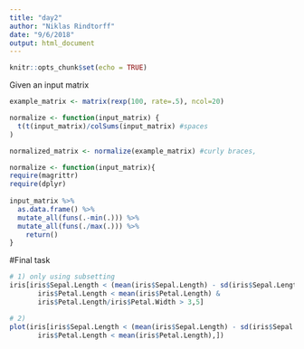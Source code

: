 ```yaml
---
title: "day2"
author: "Niklas Rindtorff"
date: "9/6/2018"
output: html_document
---
```


```r
knitr::opts_chunk$set(echo = TRUE)
```

Given an input matrix 
```r
example_matrix <- matrix(rexp(100, rate=.5), ncol=20)
```


```r


normalize <- function(input_matrix) {
  t(t(input_matrix)/colSums(input_matrix) #spaces
)

normalized_matrix <- normalize(example_matrix) #curly braces, 

```

```r
normalize <- function(input_matrix){
require(magrittr) 
require(dplyr)
  
input_matrix %>% 
  as.data.frame() %>% 
  mutate_all(funs(.-min(.))) %>% 
  mutate_all(funs(./max(.))) %>%
    return()
}

```

#Final task

```r
# 1) only using subsetting 
iris[iris$Sepal.Length < (mean(iris$Sepal.Length) - sd(iris$Sepal.Length)) &
       iris$Petal.Length < mean(iris$Petal.Length) & 
       iris$Petal.Length/iris$Petal.Width > 3,5]

# 2) 
plot(iris[iris$Sepal.Length < (mean(iris$Sepal.Length) - sd(iris$Sepal.Length)) &
       iris$Petal.Length < mean(iris$Petal.Length),])
  
```

